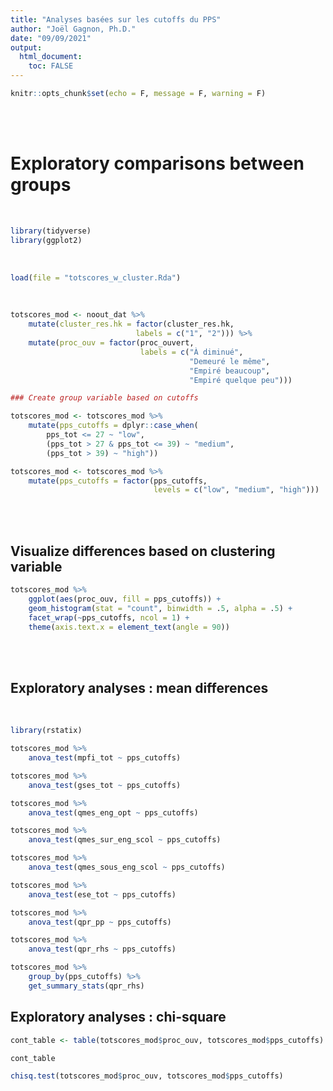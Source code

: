 ```yaml
---
title: "Analyses basées sur les cutoffs du PPS"
author: "Joël Gagnon, Ph.D."
date: "09/09/2021"
output: 
  html_document:
    toc: FALSE
---
```


```r
knitr::opts_chunk$set(echo = F, message = F, warning = F)
```

<br>
<br>

# Exploratory comparisons between groups 

<br>

```r
library(tidyverse)
library(ggplot2)
```
<br>

```r
load(file = "totscores_w_cluster.Rda")
```
<br>

```r

totscores_mod <- noout_dat %>% 
    mutate(cluster_res.hk = factor(cluster_res.hk,
                            labels = c("1", "2"))) %>% 
    mutate(proc_ouv = factor(proc_ouvert,
                             labels = c("À diminué",
                                        "Demeuré le même",
                                        "Empiré beaucoup",
                                        "Empiré quelque peu")))

### Create group variable based on cutoffs

totscores_mod <- totscores_mod %>% 
    mutate(pps_cutoffs = dplyr::case_when(
        pps_tot <= 27 ~ "low", 
        (pps_tot > 27 & pps_tot <= 39) ~ "medium",
        (pps_tot > 39) ~ "high")) 

totscores_mod <- totscores_mod %>% 
    mutate(pps_cutoffs = factor(pps_cutoffs,
                                levels = c("low", "medium", "high")))

```
<br>
<br>

## Visualize differences based on clustering variable

```r
totscores_mod %>% 
    ggplot(aes(proc_ouv, fill = pps_cutoffs)) +
    geom_histogram(stat = "count", binwidth = .5, alpha = .5) +
    facet_wrap(~pps_cutoffs, ncol = 1) +
    theme(axis.text.x = element_text(angle = 90))


```
<br>
<br>

## Exploratory analyses : mean differences
<br>

```r
library(rstatix)
```


```r

totscores_mod %>%
    anova_test(mpfi_tot ~ pps_cutoffs)

totscores_mod %>%
    anova_test(gses_tot ~ pps_cutoffs)

totscores_mod %>%
    anova_test(qmes_eng_opt ~ pps_cutoffs)

totscores_mod %>%
    anova_test(qmes_sur_eng_scol ~ pps_cutoffs)

totscores_mod %>%
    anova_test(qmes_sous_eng_scol ~ pps_cutoffs)

totscores_mod %>%
    anova_test(ese_tot ~ pps_cutoffs)

totscores_mod %>% 
    anova_test(qpr_pp ~ pps_cutoffs)

totscores_mod %>% 
    anova_test(qpr_rhs ~ pps_cutoffs)

totscores_mod %>% 
    group_by(pps_cutoffs) %>% 
    get_summary_stats(qpr_rhs)
```

## Exploratory analyses : chi-square

```r

cont_table <- table(totscores_mod$proc_ouv, totscores_mod$pps_cutoffs)

cont_table

chisq.test(totscores_mod$proc_ouv, totscores_mod$pps_cutoffs)
```